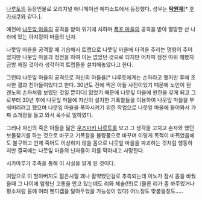 [[나루토]]의 등장인물로 오리지널 애니메이션 에피소드에서 등장했다. 성우는 '''[[탁원제]]'''[* [[후카사쿠]]와 같다.].

예전에 [[나뭇잎 마을]]의 공격을 받아 위기에 처하며 [[폭포 마을]]의 공격을 받아 멸망한 산 나라에 있는 아지랑이 마을의 닌자.

나뭇잎 마을을 공격할 때 기습해서 트랩으로 나뭇잎 마을에 타격을 주라는 명령이 주어졌지만 나뭇잎 마을과 정전을 하여 이는 없었던 것으로 되지만 어차피 정전 따위 해봤자 금방 깨질 것이라 생각하여 트랩들을 설치해놓았다고 한다.

그런데 나뭇잎 마을의 공격으로 자신의 아들을[* 나루토에게는 손자라고 했지만 후에 조사한 결과 친아들이었다고 한다. 30년도 전에 찍은 아들 사진이었기 때문에 노인이 된 겐노의 손자처럼 보였던 것일 뿐이다] 잃었기 때문에 나뭇잎 마을에 원한을 갖게 되고 그로부터 30년 후에 나뭇잎 마을에 자신이 설치한 기폭찰들을 이용하여 나뭇잎 마을을 부숴버리려고 했으며 나뭇잎 마을을 폭파시키기 위한 작업으로 나뭇잎 마을에 들어와서 가짜 소개장을 들고 와서 목수로 일하였다.

그러나 자신의 죽은 아들을 닮은 [[우즈마키 나루토]]를 보고 그 생각을 고치고 손자와 했던 보물찾기를 하는 것으로 바꾸고 기폭찰을 불량품으로 바꾸며 이렇게 목적이 바뀌었음에도 불구하고 언제 죽어도 이상하지 않을 몸으로 나뭇잎 마을을 파괴하는 것처럼 행동하지만 결국에는 나뭇잎 마을의 닌자들이 이를 막아내고 사망한다.

시카마루가 추측을 통해 이 사실을 알게 된 것이다.
 
여담으로 이 할아버지도 젊은시절 꽤나 활약했던걸로 추측되는데 이노가 잠시 몸을 바꿨을때 그 나이에 엄청난 고통을 안고 있는데도 리와 체술(!!!)로 (물론 리가 좀 봐주었거나 평소처럼 몸에 여러 핸디캡을 달아두었을 가능성이 있다) 어느정도 맞붙을정도.....

